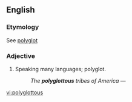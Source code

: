 ==English==

===Etymology===
See [[polyglot]]

===Adjective===
{{en-adj|-}}

# {{context|rare}} Speaking many languages; polyglot.
#: ''The '''polyglottous''' tribes of America'' &mdash; {{w|Max Müller}}

[[vi:polyglottous]]
